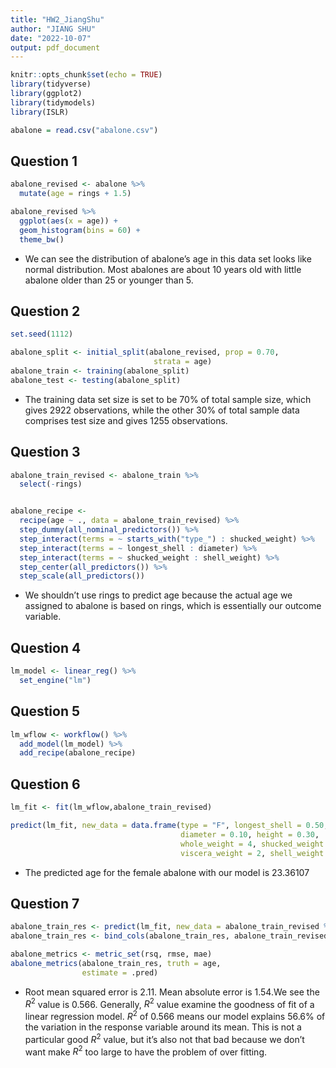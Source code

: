 ```yaml
---
title: "HW2_JiangShu"
author: "JIANG SHU"
date: "2022-10-07"
output: pdf_document
---
```


```r
knitr::opts_chunk$set(echo = TRUE)
library(tidyverse)
library(ggplot2)
library(tidymodels)
library(ISLR)
```

```r
abalone = read.csv("abalone.csv")
```

## Question 1

```r
abalone_revised <- abalone %>%
  mutate(age = rings + 1.5)

abalone_revised %>% 
  ggplot(aes(x = age)) +
  geom_histogram(bins = 60) +
  theme_bw()

```

- We can see the distribution of abalone's age in this data set looks like normal distribution. Most abalones are about 10 years old with little abalone older than 25 or younger than 5.

## Question 2

```r
set.seed(1112)

abalone_split <- initial_split(abalone_revised, prop = 0.70,
                                strata = age)
abalone_train <- training(abalone_split)
abalone_test <- testing(abalone_split)

```

- The training data set size is set to be 70% of total sample size, which gives 2922 observations, while the other 30% of total sample data comprises test size and gives 1255 observations.

## Question 3

```r
abalone_train_revised <- abalone_train %>%
  select(-rings)


abalone_recipe <-
  recipe(age ~ ., data = abalone_train_revised) %>%
  step_dummy(all_nominal_predictors()) %>%
  step_interact(terms = ~ starts_with("type_") : shucked_weight) %>%
  step_interact(terms = ~ longest_shell : diameter) %>%
  step_interact(terms = ~ shucked_weight : shell_weight) %>%
  step_center(all_predictors()) %>%
  step_scale(all_predictors())

```

- We shouldn't use rings to predict age because the actual age we assigned to abalone is based on rings, which is essentially our outcome variable.

## Question 4

```r
lm_model <- linear_reg() %>% 
  set_engine("lm")

```


## Question 5

```r
lm_wflow <- workflow() %>% 
  add_model(lm_model) %>% 
  add_recipe(abalone_recipe)

```



## Question 6

```r
lm_fit <- fit(lm_wflow,abalone_train_revised)

predict(lm_fit, new_data = data.frame(type = "F", longest_shell = 0.50, 
                                      diameter = 0.10, height = 0.30, 
                                      whole_weight = 4, shucked_weight = 1,
                                      viscera_weight = 2, shell_weight = 1))


```

- The predicted age for the female abalone with our model is 23.36107

## Question 7

```r

abalone_train_res <- predict(lm_fit, new_data = abalone_train_revised %>% select(-age))
abalone_train_res <- bind_cols(abalone_train_res, abalone_train_revised %>% select(age))

abalone_metrics <- metric_set(rsq, rmse, mae)
abalone_metrics(abalone_train_res, truth = age, 
                estimate = .pred)


```

- Root mean squared error is 2.11. Mean absolute error is 1.54.We see the $R^2$ value is 0.566. Generally, $R^2$ value examine the goodness of fit of a linear regression model. $R^2$ of 0.566 means our model explains 56.6% of  the variation in the response variable around its mean. This is not a particular good $R^2$ value, but it's also not that bad because we don't want make $R^2$ too large to have the problem of over fitting. 

